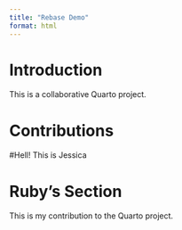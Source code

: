 ```yaml
---
title: "Rebase Demo"
format: html
---
```


# Introduction

This is a collaborative Quarto project.

# Contributions

<!-- Student sections will go here -->

#Hell! This is Jessica

# Ruby’s Section

This is my contribution to the Quarto project.